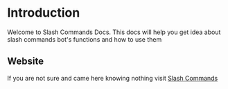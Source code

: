 # Introduction 
Welcome to Slash Commands Docs. This docs will help you get idea about slash commands bot's functions and how to use them

## Website
If you are not sure and came here knowing nothing visit [Slash Commands](https://ccbot.app)
